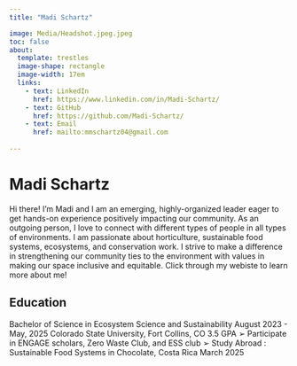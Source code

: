 ```yaml
---
title: "Madi Schartz"

image: Media/Headshot.jpeg.jpeg 
toc: false
about: 
  template: trestles
  image-shape: rectangle
  image-width: 17em
  links:
    - text: LinkedIn
      href: https://www.linkedin.com/in/Madi-Schartz/
    - text: GitHub
      href: https://github.com/Madi-Schartz/
    - text: Email
      href: mailto:mmschartz04@gmail.com
      
---
```

# Madi Schartz
       
Hi there! I'm Madi and I am an emerging, highly-organized leader eager to get hands-on experience positively impacting our community. As
an outgoing person, I love to connect with different types of people in all types of environments. I am passionate about
horticulture, sustainable food systems, ecosystems, and conservation work. I strive to make a difference in
strengthening our community ties to the environment with values in making our space inclusive and equitable. Click through my webiste to learn more about me!

## Education

Bachelor of Science in Ecosystem Science and Sustainability August 2023 - May, 2025
Colorado State University, Fort Collins, CO 3.5 GPA
➢ Participate in ENGAGE scholars, Zero Waste Club, and ESS club
➢ Study Abroad : Sustainable Food Systems in Chocolate, Costa Rica March 2025




